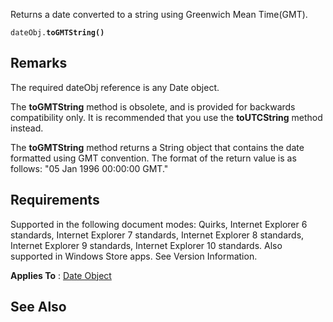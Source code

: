 Returns a date converted to a string using Greenwich Mean Time(GMT).

 dateObj.'''toGMTString()'''

==Remarks==
The required dateObj reference is any Date object.

The '''toGMTString''' method is obsolete, and is provided for backwards compatibility only. It is recommended that you use the '''toUTCString''' method instead.

The '''toGMTString''' method returns a String object that contains the date formatted using GMT convention. The format of the return value is as follows: "05 Jan 1996 00:00:00 GMT."


==Requirements==
Supported in the following document modes: Quirks, Internet Explorer 6 standards, Internet Explorer 7 standards, Internet Explorer 8 standards, Internet Explorer 9 standards, Internet Explorer 10 standards. Also supported in Windows Store apps. See Version Information.

'''Applies To''' : [[Date|Date Object]]


==See Also==

              
